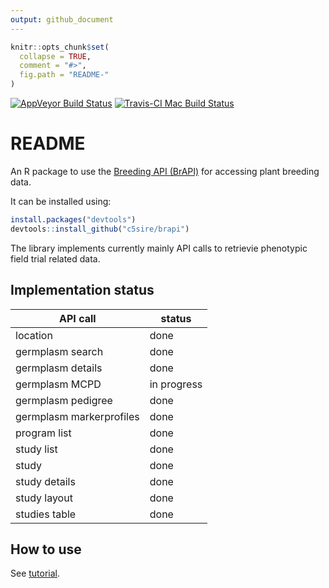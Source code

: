 ```yaml
---
output: github_document
---
```


<!-- README.md is generated from README.Rmd. Please edit that file -->

```r
knitr::opts_chunk$set(
  collapse = TRUE,
  comment = "#>",
  fig.path = "README-"
)
```
[![AppVeyor Build Status](https://ci.appveyor.com/api/projects/status/github/c5sire/brapi?branch=master&svg=true)](https://ci.appveyor.com/project/c5sire/brapi)
[![Travis-CI Mac Build Status](https://travis-ci.org/c5sire/brapi.svg?branch=master&label=Mac%20OSX)](https://travis-ci.org/c5sire/brapi)

# README

An R package to use the [Breeding API (BrAPI)](http://docs.brapi.apiary.io) for accessing plant breeding data.

It can be installed using:

```r
install.packages("devtools")
devtools::install_github("c5sire/brapi")
```

The library implements currently mainly API calls to retrievie phenotypic field trial related data.

## Implementation status

API call | status
---------|-------
location |done
germplasm search | done
germplasm details|done
germplasm MCPD | in progress
germplasm pedigree |done
germplasm markerprofiles|done
program list |done
study list|done
study |done
study details|done
study layout|done
studies table|done

## How to use

See [tutorial](https://github.com/c5sire/brapi/blob/master/vignettes/tutorial.Rmd).







